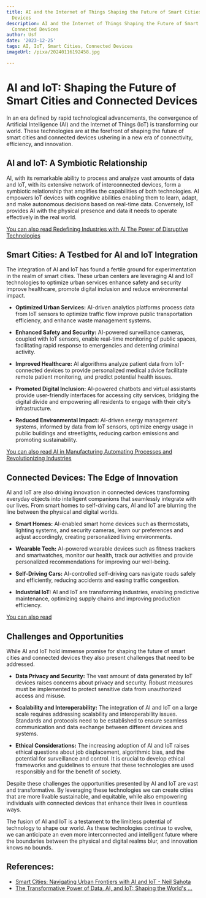 ```yaml
---
title: AI and the Internet of Things Shaping the Future of Smart Cities and Connected
  Devices
description: AI and the Internet of Things Shaping the Future of Smart Cities and
  Connected Devices
author: Usf
date: '2023-12-25'
tags: AI, IoT, Smart Cities, Connected Devices
imageUrl: /pixa/20240116192458.jpg

---
```

# AI and IoT:  Shaping the Future of Smart Cities and Connected Devices

In an era defined by rapid technological advancements, the convergence of Artificial Intelligence (AI) and the Internet of Things (IoT) is transforming our  world. These technologies are at the forefront of shaping the future of smart cities and connected devices ushering in a new era  of connectivity, efficiency,  and innovation.

## AI and IoT: A  Symbiotic Relationship

AI, with its remarkable  ability  to  process and analyze vast amounts of data and IoT, with its extensive  network  of interconnected devices, form a symbiotic relationship  that amplifies the capabilities of both technologies. AI empowers IoT devices with cognitive abilities enabling them to learn,  adapt, and make autonomous  decisions based on real-time data. Conversely, IoT provides AI with the physical  presence and data it  needs to operate effectively  in the real world.

[You can also read Redefining Industries with AI The Power of Disruptive Technologies](Redefining%20Industries%20with%20AI%20The%20Power%20of%20Disruptive%20Technologies)


## Smart Cities: A Testbed for AI  and IoT  Integration

The integration of AI and IoT has found  a fertile ground  for experimentation in the realm of  smart  cities. These urban centers are leveraging AI and IoT technologies to optimize urban services enhance safety and security improve healthcare, promote digital inclusion and reduce environmental impact.

- **Optimized  Urban Services:** AI-driven analytics  platforms process  data from  IoT  sensors to optimize traffic flow improve  public transportation efficiency, and enhance waste management systems.

- **Enhanced Safety and Security:** AI-powered surveillance cameras, coupled with IoT sensors, enable real-time monitoring  of  public spaces, facilitating rapid response to emergencies  and  deterring criminal activity.

- **Improved Healthcare:** AI algorithms analyze  patient data from IoT-connected devices to  provide personalized medical advice facilitate remote patient monitoring, and predict potential health issues.

- **Promoted Digital Inclusion:** AI-powered  chatbots and virtual assistants provide user-friendly interfaces for accessing city services, bridging the digital divide and empowering all residents to  engage with their city's infrastructure.

- **Reduced Environmental Impact:** AI-driven  energy management  systems, informed by data  from IoT sensors, optimize energy usage in public buildings  and streetlights, reducing carbon  emissions and promoting sustainability.

[You can also read AI in Manufacturing Automating Processes and  Revolutionizing Industries](AI%20in%20Manufacturing%20Automating%20Processes%20and%20Revolutionizing%20Industries)


## Connected Devices: The Edge of Innovation

AI and IoT are also driving innovation in connected devices transforming everyday objects into intelligent companions that  seamlessly  integrate with our lives. From smart homes to  self-driving cars, AI and IoT are blurring the line between the physical and digital worlds.

- **Smart Homes:** AI-enabled smart home devices such as thermostats, lighting systems, and security cameras, learn  our preferences and adjust accordingly,  creating personalized living  environments.

- **Wearable Tech:** AI-powered wearable devices such as fitness trackers and smartwatches, monitor our health,  track our activities and provide personalized recommendations for improving our well-being.

- **Self-Driving Cars:** AI-controlled self-driving  cars navigate roads safely and efficiently, reducing accidents and easing traffic congestion.

- **Industrial IoT:** AI and IoT are  transforming industries, enabling predictive maintenance, optimizing supply chains and improving production efficiency.

[You can also read ]()


## Challenges and Opportunities

While AI and IoT hold immense promise for shaping  the  future of  smart cities and connected devices they also present challenges that need to be addressed.

- **Data Privacy and Security:** The  vast amount of data generated by IoT  devices raises concerns about privacy and security. Robust measures must be implemented to protect sensitive data  from unauthorized access and misuse.

- **Scalability and Interoperability:** The integration of AI and IoT on a large scale requires addressing scalability and interoperability  issues. Standards and protocols need to be  established to ensure seamless communication and data exchange  between different devices and systems.

- **Ethical  Considerations:** The increasing adoption of AI and IoT raises ethical questions about job displacement, algorithmic bias, and  the  potential for surveillance  and control. It is crucial to develop ethical frameworks and guidelines to ensure that these technologies are used responsibly and for the benefit of society.

Despite these challenges the opportunities presented by AI and IoT are vast and transformative. By leveraging these technologies we can create cities  that are more livable sustainable, and equitable, while also empowering individuals with connected  devices that enhance their lives in countless ways.

The fusion  of AI and IoT is a testament to the limitless potential of technology to shape  our world. As these technologies continue to evolve, we can anticipate  an even more interconnected and  intelligent future where the boundaries between the physical and digital realms  blur, and innovation knows no bounds.

## References:
- [Smart Cities: Navigating Urban Frontiers with AI and IoT - Neil Sahota](https://neilsahota.com/smart-cities-navigating-urban-frontiers-with-ai-and-iot/)
- [The Transformative Power of Data, AI, and IoT: Shaping the World's ...](https://www.linkedin.com/pulse/transformative-power-data-ai-iot-shaping-worlds-future-jha)
